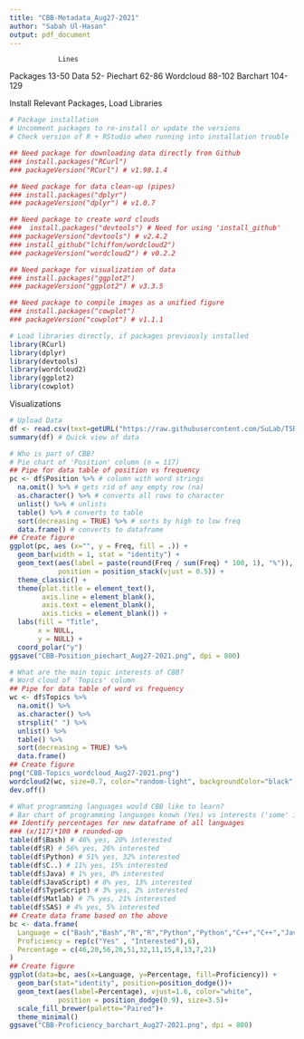```yaml
---
title: "CBB-Metadata_Aug27-2021"
author: "Sabah Ul-Hasan"
output: pdf_document
---
```

                Lines
Packages        13-50
Data            52-
Piechart        62-86
Wordcloud       88-102
Barchart        104-129

Install Relevant Packages, Load Libraries 
```r

# Package installation
# Uncomment packages to re-install or update the versions
# Check version of R + RStudio when running into installation trouble

## Need package for downloading data directly from Github
### install.packages("RCurl") 
### packageVersion("RCurl") # v1.98.1.4

## Need package for data clean-up (pipes)
### install.packages("dplyr") 
### packageVersion("dplyr") # v1.0.7

## Need package to create word clouds
###  install.packages("devtools") # Need for using 'install_github'
### packageVersion("devtools") # v2.4.2
### install_github("lchiffon/wordcloud2")
### packageVersion("wordcloud2") # v0.2.2

## Need package for visualization of data 
### install.packages("ggplot2") 
### packageVersion("ggplot2") # v3.3.5

## Need package to compile images as a unified figure
### install.packages("cowplot")
### packageVersion("cowplot") # v1.1.1

# Load libraries directly, if packages previously installed 
library(RCurl)
library(dplyr)
library(devtools)
library(wordcloud2)
library(ggplot2)
library(cowplot) 

```

Visualizations
```r

# Upload Data 
df <- read.csv(text=getURL("https://raw.githubusercontent.com/SuLab/TSRI-CBB/main/CBB-Metadata/TSRI-CBB-Metadata_LastUpdated-Aug27-2021.csv")) 
summary(df) # Quick view of data

# Who is part of CBB?
# Pie chart of 'Position' column (n = 117)
## Pipe for data table of position vs frequency
pc <- df$Position %>% # column with word strings
  na.omit() %>% # gets rid of any empty row (na)
  as.character() %>% # converts all rows to character
  unlist() %>% # unlists
  table() %>% # converts to table
  sort(decreasing = TRUE) %>% # sorts by high to low freq
  data.frame() # converts to dataframe
## Create figure 
ggplot(pc, aes (x="", y = Freq, fill = .)) + 
  geom_bar(width = 1, stat = "identity") +
  geom_text(aes(label = paste(round(Freq / sum(Freq) * 100, 1), "%")),
            position = position_stack(vjust = 0.5)) +
  theme_classic() +
  theme(plot.title = element_text(),
        axis.line = element_blank(),
        axis.text = element_blank(),
        axis.ticks = element_blank()) +
  labs(fill = "Title",
       x = NULL,
       y = NULL) + 
  coord_polar("y")
ggsave("CBB-Position_piechart_Aug27-2021.png", dpi = 800) 

# What are the main topic interests of CBB?
# Word cloud of 'Topics' column
## Pipe for data table of word vs frequency
wc <- df$Topics %>% 
  na.omit() %>% 
  as.character() %>% 
  strsplit(" ") %>% 
  unlist() %>% 
  table() %>% 
  sort(decreasing = TRUE) %>% 
  data.frame()
## Create figure 
png("CBB-Topics_wordcloud_Aug27-2021.png")
wordcloud2(wc, size=0.7, color="random-light", backgroundColor="black", shape = "circle") # adjust font size to ensure words fit
dev.off()

# What programming languages would CBB like to learn?
# Bar chart of programming languages known (Yes) vs interests ('some' integrated as interests)
## Identify percentages for new dataframe of all languages
### (x/117)*100 # rounded-up
table(df$Bash) # 46% yes, 20% interested
table(df$R) # 56% yes, 26% interested
table(df$Python) # 51% yes, 32% interested
table(df$C..) # 11% yes, 15% interested
table(df$Java) # 1% yes, 0% interested
table(df$JavaScript) # 8% yes, 13% interested
table(df$TypeScript) # 3% yes, 2% interested
table(df$Matlab) # 7% yes, 21% interested
table(df$SAS) # 4% yes, 5% interested
## Create data frame based on the above
bc <- data.frame(
  Language = c("Bash","Bash","R","R","Python","Python","C++","C++","JavaScript","JavaScript", "MATLAB","MATLAB"), # remove any with low scores (less than 10% for both)
  Proficiency = rep(c("Yes" , "Interested"),6),
  Percentage = c(46,20,56,26,51,32,11,15,8,13,7,21)
)
## Create figure 
ggplot(data=bc, aes(x=Language, y=Percentage, fill=Proficiency)) +
  geom_bar(stat="identity", position=position_dodge())+
  geom_text(aes(label=Percentage), vjust=1.6, color="white",
            position = position_dodge(0.9), size=3.5)+
  scale_fill_brewer(palette="Paired")+
  theme_minimal()
ggsave("CBB-Proficiency_barchart_Aug27-2021.png", dpi = 800) 

```